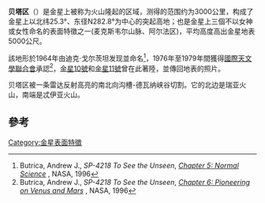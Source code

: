 {{Infobox feature on celestial object
|name        = 贝塔区
|image       = Beta_Regio_on_Venus.jpg
|image_size  = 300px
|caption     = 贝塔区的照片，[[瑞亚山|瑞亚山]]位在北方；[[忒伊亞山|忒伊亞山]]則位在南方，中間為[[德瓦納深谷|德瓦納深谷]]
|type        = 區
|coordinates = {{coord|25.3|N|282.8|E|globe:venus_type:landmark|display=inline,title}}
|diameter    = {{convert|2869|km}}
|eponym      = [[β|β]]
|globe       = 金星
}}
'''贝塔区'''（{{lang-en|Beta Regio}}）是金星上被称为火山隆起的区域，测得的范围约为3000公里，构成了金星上以北纬25.3°、东径N282.8°为中心的突起高地；也是金星上三個不以女神或女性命名的表面特徵之一(麦克斯韦尔山脉、阿尔法区)，平均高度高出金星地表5000公尺。

該地形於1964年由迪克·戈尔茨坦发现並命名<ref>Butrica, Andrew J., ''SP-4218 To See the Unseen'', [http://history.nasa.gov/SP-4218/ch5.htm ''Chapter 5: Normal Science''] {{Wayback|url=http://history.nasa.gov/SP-4218/ch5.htm |date=20171225232829 }}, NASA, 1996</ref>，1976年至1979年間獲得[[國際天文學聯合會|國際天文學聯合會]]承認<ref>Butrica, Andrew J., ''SP-4218 To See the Unseen'', [http://history.nasa.gov/SP-4218/ch6.htm ''Chapter 6: Pioneering on Venus and Mars''] {{Wayback|url=http://history.nasa.gov/SP-4218/ch6.htm |date=20171225232828 }}, NASA, 1996</ref>，[[金星10號|金星10號]]和[[金星11號|金星11號]]曾在此著陸，並傳回地表的照片。

贝塔区被一条雷达反射高亮的南北向沟槽-德瓦纳峡谷切割。它的北边是瑞亚火山，南端是忒伊亚火山。

==參考==
{{Reflist}}

[[Category:金星表面特徵|Category:金星表面特徵]]